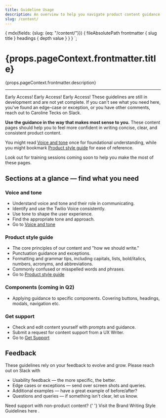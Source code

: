 ```yaml
---
title: Guideline Usage
description: An overview to help you navigate product content guidance and a look at what's coming soon.
slug: /content/
---
```



  {
    mdx(fields: {slug: {eq: "/content/"}}) {
      fileAbsolutePath
      frontmatter {
        slug
        title
      }
      headings {
        depth
        value
      }
    }
  }
`;

<content>

<h1>{props.pageContext.frontmatter.title}</h1>

<p>{props.pageContext.frontmatter.description}</p>

</content>

---

<contentwrapper>

<PageAside data={props.data.mdx} />

<content>

<Callout variant="warning">
  <CalloutTitle as="h4">Early Access! Early Access! Early Access!</CalloutTitle>
  <CalloutText>
    These guidelines are still in development and are not yet complete. If you can't see what you need here, you've
    found an edge-case or exception, or you have other comments, reach out to Caroline Tecks on Slack.
  </CalloutText>
</Callout>

**Use the guidance in the way that makes most sense to you.**
These content pages should help you to feel more confident in writing concise, clear, and consistent product content.

You might read [Voice and tone](/content/voice-and-tone) once for foundational understanding, while you might bookmark [Product style guide](/content/product-style-guide) for ease of reference.

Look out for training sessions coming soon to help you make the most of these pages.

## Sections at a glance &mdash; find what you need

### Voice and tone

- Understand voice and tone and their role in communicating.
- Identify and use the Twilio Voice consistently.
- Use tone to shape the user experience.
- Find the appropriate tone and approach.
- Go to [Voice and tone](/content/voice-and-tone)

### Product style guide

- The core principles of our content and "how we should write."
- Punctuation guidance and exceptions.
- Formatting and grammar tips, including capitals, lists, bold/italics, numbers, acronyms, and abbreviations.
- Commonly confused or misspelled words and phrases.
- Go to [Product style guide](/content/product-style-guide)

### Components (coming in Q2)

- Applying guidance to specific components. Covering buttons, headings, modals, navigation etc.

### Get support

- Check and edit content yourself with prompts and guidance.
- Submit a request for content support from a UX Writer.
- Go to [Get Support](/content/get-support)

## Feedback

These guidelines rely on your feedback to evolve and grow. Please reach out on Slack with

- Usability feedback &mdash; the more specific, the better.
- Edge cases or exceptions &mdash; send over screen shots and queries.
- Additional examples &mdash; have a great example of before/after?
- Questions and queries &mdash; if something isn't clear, let us know.

<Callout>
  <CalloutTitle as="h4">Need support with non-product content?</CalloutTitle>
  <CalloutText>
    {' '}
    Visit the <Anchor href="https://www.twilio.com/brand/guidelines/writing-style">
      Brand Writing Style Guidelines here
    </Anchor>.
  </CalloutText>
</Callout>

</content>
</contentwrapper>
